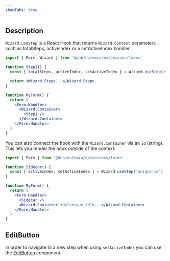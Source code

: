 ```yaml
---
showTabs: true
---
```


## Description

`Wizard.useStep` is a React Hook that returns `Wizard.Context` parameters such as totalSteps, activeIndex or a setActiveIndex handler.

```jsx
import { Form, Wizard } from '@dnb/eufemia/extensions/forms'

function Step1() {
  const { totalSteps, activeIndex, setActiveIndex } = Wizard.useStep()

  return <Wizard.Step>...</Wizard.Step>
}

function MyForm() {
  return (
    <Form.Handler>
      <Wizard.Container>
        <Step1 />
      </Wizard.Container>
    </Form.Handler>
  )
}
```

You can also connect the hook with the `Wizard.Container` via an `id` (string). This lets you render the hook outside of the context:

```jsx
import { Form } from '@dnb/eufemia/extensions/forms'

function Sidecar() {
  const { activeIndex, setActiveIndex } = Wizard.useStep('unique-id')
}

function MyForm() {
  return (
    <Form.Handler>
      <Sidecar />
      <Wizard.Container id="unique-id">...</Wizard.Container>
    </Form.Handler>
  )
}
```

## EditButton

In order to navigate to a new step when using `setActiveIndex` you can use the [EditButton](/uilib/extensions/forms/extended-features/Wizard/Step/EditButton/) component.
